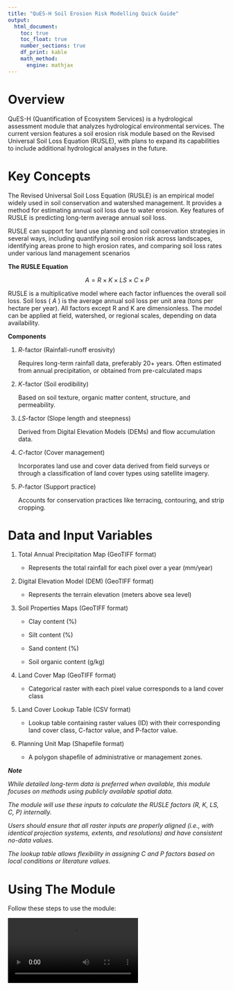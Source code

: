```yaml
---
title: "QuES-H Soil Erosion Risk Modelling Quick Guide"
output: 
  html_document: 
    toc: true
    toc_float: true
    number_sections: true
    df_print: kable
    math_method:
      engine: mathjax
---
```


# Overview

QuES-H (Quantification of Ecosystem Services) is a hydrological assessment module that analyzes hydrological environmental services. The current version features a soil erosion risk module based on the Revised Universal Soil Loss Equation (RUSLE), with plans to expand its capabilities to include additional hydrological analyses in the future.

# Key Concepts

The Revised Universal Soil Loss Equation (RUSLE) is an empirical model widely used in soil conservation and watershed management. It provides a method for estimating annual soil loss due to water erosion. Key features of RUSLE is predicting long-term average annual soil loss.

RUSLE can support for land use planning and soil conservation strategies in several ways, including quantifying soil erosion risk across landscapes, identifying areas prone to high erosion rates, and comparing soil loss rates under various land management scenarios

**The RUSLE Equation**

$$
A = R \times K \times LS \times C \times P
$$

RUSLE is a multiplicative model where each factor influences the overall soil loss. Soil loss ( $A$ ) is the average annual soil loss per unit area (tons per hectare per year). All factors except R and K are dimensionless. The model can be applied at field, watershed, or regional scales, depending on data availability.

**Components**

1.  $R$-factor (Rainfall-runoff erosivity)

    Requires long-term rainfall data, preferably 20+ years. Often estimated from annual precipitation, or obtained from pre-calculated maps

2.  $K$-factor (Soil erodibility)

    Based on soil texture, organic matter content, structure, and permeability.

3.  $LS$-factor (Slope length and steepness)

    Derived from Digital Elevation Models (DEMs) and flow accumulation data.

4.  $C$-factor (Cover management)

    Incorporates land use and cover data derived from field surveys or through a classification of land cover types using satellite imagery.

5.  $P$-factor (Support practice)

    Accounts for conservation practices like terracing, contouring, and strip cropping.

# Data and Input Variables

1.  Total Annual Precipitation Map (GeoTIFF format)

    -   Represents the total rainfall for each pixel over a year (mm/year)

2.  Digital Elevation Model (DEM) (GeoTIFF format)

    -   Represents the terrain elevation (meters above sea level)

3.  Soil Properties Maps (GeoTIFF format)

    -   Clay content (%)

    -   Silt content (%)

    -   Sand content (%)

    -   Soil organic content (g/kg)

4.  Land Cover Map (GeoTIFF format)

    -   Categorical raster with each pixel value corresponds to a land cover class

5.  Land Cover Lookup Table (CSV format)

    -   Lookup table containing raster values (ID) with their corresponding land cover class, C-factor value, and P-factor value.

6.  Planning Unit Map (Shapefile format)

    -   A polygon shapefile of administrative or management zones.

***Note***

*While detailed long-term data is preferred when available, this module focuses on methods using publicly available spatial data.*

*The module will use these inputs to calculate the RUSLE factors (R, K, LS, C, P) internally.*

*Users should ensure that all raster inputs are properly aligned (i.e., with identical projection systems, extents, and resolutions) and have consistent no-data values.*

*The lookup table allows flexibility in assigning C and P factors based on local conditions or literature values.*

# Using The Module

Follow these steps to use the module:

<video controls style="max-width:80%;height:auto;">
    <source src="images/quesh.mp4" type="video/mp4">
    Your browser does not support the video tag.
</video>

# Accessing Outputs

After the analysis completes, you'll find the following raster maps in your selected output directory:

-   Annual Soil Loss Map : Estimated soil loss per hectare per year( $\text{t} \cdot \text{ha}^{-1} \cdot \text{yr}^{-1}$ )

-   Rainfall-runoff Erosivity Map (R-factor): Erosive force of rainfall ( $\text{MJ} \cdot \text{mm} \cdot \text{ha}^{-1} \cdot \text{h}^{-1} \cdot \text{yr}^{-1}$ )

-   Soil Erodibility Map (K-factor): Susceptibility of soil to erosion ( $\text{t} \cdot \text{ha} \cdot \text{h} \cdot \text{ha}^{-1} \cdot \text{MJ}^{-1} \cdot \text{mm}^{-1}$ )

-   Slope Length and Steepness Map (LS-factor): Combined effect of slope length and steepness on erosion (unitless)

-   Cover Management Map (C-factor): Effect of land cover and crop management on soil erosion (unitless)

-   Support Practice Map (P-factor): Impact of support practices on soil erosion (unitless)

-   **QuES-H Report**: An HTML file providing an overview of the analysis results, including:

    -   Data visualisation on input data
    -   Data visualisation on the overall estimated annual erosion map
    -   Data visualisation on each RUSLE components
    -   Descriptive statistics of annual erosion at landscape and planning unit levels

------------------------------------------------------------------------

For more detailed information or troubleshooting, refer to the full QuES-H documentation or contact the tool developers.

<font size="1">LUMENS is free software and comes with ABSOLUTELY NO WARRANTY. Users are responsible for the results generated. Results depend on the quality of the input data ("garbage in, garbage out") and may vary or be sensitive to the parameters used. Please report any problems encountered while using LUMENS as [a GitHub issue](https://github.com/icraf-indonesia/lumens-shiny/issues). Feedback and questions are welcome [Contact Us URL].</font>
